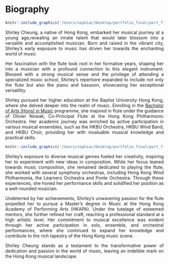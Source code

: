 <div style="text-align: justify">

# Biography {.unnumbered}

```r
knitr::include_graphics('/Users/sophiac/Desktop/portfolio_final/port_figures/recital.jpeg')
```

Shirley Cheung, a native of Hong Kong, embarked her musical journey at a young age,revealing an innate talent that would later blossom into a versatile and accomplished musician. Born and raised in the vibrant city, Shirley's early exposure to music has driven her towards the enchanting world of music

Her fascination with the flute took root in her formative years, shaping her into a musician with a profound connection to this elegant instrument. Blessed with a strong musical sense and the privilege of attending a specialized music school, Shirley's repertoire expanded to include not only the flute but also the piano and bassoon, showcasing her exceptional versatility.

Shirley pursued her higher education at the Baptist University Hong Kong, where she delved deeper into the realm of music. Enrolling in the [Bachelor of Arts (Hons) in Music](https://mus.hkbu.edu.hk/programmes/ba) programme, she majored in flute under the guidance of Olivier Nowak, Co-Principal Flute at the Hong Kong Philharmonic Orchestra. Her academic journey was enriched by active participation in various musical ensembles, such as the HKBU Orchestra, HKBU Wind Band, and HKBU Choir, providing her with invaluable musical knowledge and practical skills.

```r
knitr::include_graphics('/Users/sophiac/Desktop/portfolio_final/port_figures/teacher.jpeg')

```

Shirley's exposure to diverse musical genres fueled her creativity, inspiring her to experiment with new ideas in composition. While her focus leaned towards music composition, she remained dedicated to playing the flute, she worked with several symphony orchestras, including Hong Kong Wind Philharmonia, the Learners Orchestra and Ponte Orchestra. Through these experiences, she honed her performance skills and solidified her position as a well-rounded musician.

Undeterred by her achievements, Shirley's unwavering passion for the flute propelled her to pursue a Master's degree in Music at the Hong Kong Academy of Performing Arts (HKAPA). Under the tutelage of esteemed mentors, she further refined her craft, reaching a professional standard at a high artistic level. Her commitment to musical excellence was evident through her active participation in solo, ensemble, and orchestral performances, where she continued to expand her knowledge and contribute to the rich tapestry of the Hong Kong music scene.

Shirley Cheung stands as a testament to the transformative power of dedication and passion in the world of music, leaving an indelible mark on the Hong Kong musical landscape.
